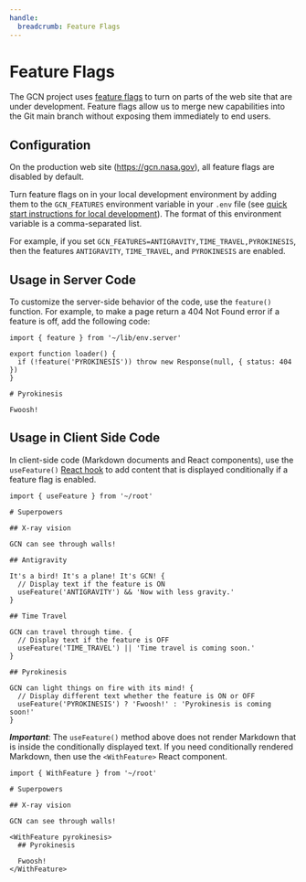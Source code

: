 ```yaml
---
handle:
  breadcrumb: Feature Flags
---
```



# Feature Flags

The GCN project uses [feature flags](https://www.atlassian.com/continuous-delivery/principles/feature-flags) to turn on parts of the web site that are under development. Feature flags allow us to merge new capabilities into the Git main branch without exposing them immediately to end users.

## Configuration

On the production web site (https://gcn.nasa.gov), all feature flags are disabled by default.

Turn feature flags on in your local development environment by adding them to the `GCN_FEATURES` environment variable in your `.env` file (see [quick start instructions for local development](/contributing#quick-start)). The format of this environment variable is a comma-separated list.

For example, if you set `GCN_FEATURES=ANTIGRAVITY,TIME_TRAVEL,PYROKINESIS`, then the features `ANTIGRAVITY`, `TIME_TRAVEL`, and `PYROKINESIS` are enabled.

## Usage in Server Code

To customize the server-side behavior of the code, use the `feature()` function. For example, to make a page return a 404 Not Found error if a feature is off, add the following code:

```text
import { feature } from '~/lib/env.server'

export function loader() {
  if (!feature('PYROKINESIS')) throw new Response(null, { status: 404 })
}

# Pyrokinesis

Fwoosh!
```

## Usage in Client Side Code

In client-side code (Markdown documents and React components), use the `useFeature()` [React hook](https://react.dev/learn/reusing-logic-with-custom-hooks) to add content that is displayed conditionally if a feature flag is enabled.

```text
import { useFeature } from '~/root'

# Superpowers

## X-ray vision

GCN can see through walls!

## Antigravity

It's a bird! It's a plane! It's GCN! {
  // Display text if the feature is ON
  useFeature('ANTIGRAVITY') && 'Now with less gravity.'
}

## Time Travel

GCN can travel through time. {
  // Display text if the feature is OFF
  useFeature('TIME_TRAVEL') || 'Time travel is coming soon.'
}

## Pyrokinesis

GCN can light things on fire with its mind! {
  // Display different text whether the feature is ON or OFF
  useFeature('PYROKINESIS') ? 'Fwoosh!' : 'Pyrokinesis is coming soon!'
}
```

**_Important_**: The `useFeature()` method above does not render Markdown that is inside the conditionally displayed text. If you need conditionally rendered Markdown, then use the `<WithFeature>` React component.

```text
import { WithFeature } from '~/root'

# Superpowers

## X-ray vision

GCN can see through walls!

<WithFeature pyrokinesis>
  ## Pyrokinesis

  Fwoosh!
</WithFeature>
```
